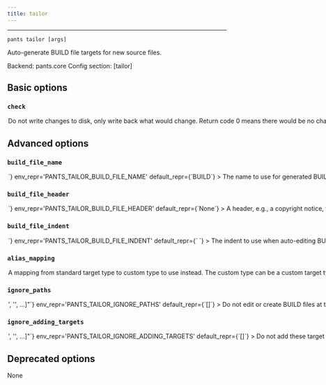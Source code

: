 ```yaml
---
title: tailor
---
```



---

```
pants tailor [args]
```

Auto-generate BUILD file targets for new source files.

Backend: <span className="color--primary">pants.core</span>
Config section: <span className="color--primary">[tailor]</span>

<span className={styles.options}>

## Basic options


### `check`

<Option
  cli_repr={`--[no-]tailor-check`}
  env_repr='PANTS_TAILOR_CHECK'
  default_repr={`False`}
>

Do not write changes to disk, only write back what would change. Return code 0 means there would be no changes, and 1 means that there would be.

</Option>

## Advanced options


### `build_file_name`

<Option
  cli_repr={`--tailor-build-file-name=<str>`}
  env_repr='PANTS_TAILOR_BUILD_FILE_NAME'
  default_repr={`BUILD`}
>

The name to use for generated BUILD files.

This must be compatible with `[GLOBAL].build_patterns`.

</Option>

### `build_file_header`

<Option
  cli_repr={`--tailor-build-file-header=<str>`}
  env_repr='PANTS_TAILOR_BUILD_FILE_HEADER'
  default_repr={`None`}
>

A header, e.g., a copyright notice, to add to the content of created BUILD files.

</Option>

### `build_file_indent`

<Option
  cli_repr={`--tailor-build-file-indent=<str>`}
  env_repr='PANTS_TAILOR_BUILD_FILE_INDENT'
  default_repr={`    `}
>

The indent to use when auto-editing BUILD files.

</Option>

### `alias_mapping`

<Option
  cli_repr={`--tailor-alias-mapping="{'key1': val1, 'key2': val2, ...}"`}
  env_repr='PANTS_TAILOR_ALIAS_MAPPING'
  default_repr={`{}`}
>

A mapping from standard target type to custom type to use instead. The custom type can be a custom target type or a macro that offers compatible functionality to the one it replaces (see https://www.pantsbuild.org/v2.12/docs/macros).

</Option>

### `ignore_paths`

<Option
  cli_repr={`--tailor-ignore-paths="['<str>', '<str>', ...]"`}
  env_repr='PANTS_TAILOR_IGNORE_PATHS'
  default_repr={`[]`}
>

Do not edit or create BUILD files at these paths.

Can use literal file names and/or globs, e.g. `['project/BUILD, 'ignore_me/**']`.

This augments the option `[GLOBAL].build_ignore`, which tells Pants to also not _read_ BUILD files at certain paths. In contrast, this option only tells Pants to not edit/create BUILD files at the specified paths.

</Option>

### `ignore_adding_targets`

<Option
  cli_repr={`--tailor-ignore-adding-targets="['<str>', '<str>', ...]"`}
  env_repr='PANTS_TAILOR_IGNORE_ADDING_TARGETS'
  default_repr={`[]`}
>

Do not add these target definitions.

Expects a list of target addresses that would normally be added by `tailor`, e.g. `['project:tgt']`. To find these names, you can run `tailor --check`, then combine the BUILD file path with the target&#x27;s name. For example, if `tailor` would add the target `bin` to `project/BUILD`, then the address would be `project:bin`. If the BUILD file is at the root of your repository, use `//` for the path, e.g. `//:bin`.

Does not work with macros.

</Option>

## Deprecated options

None


</span>